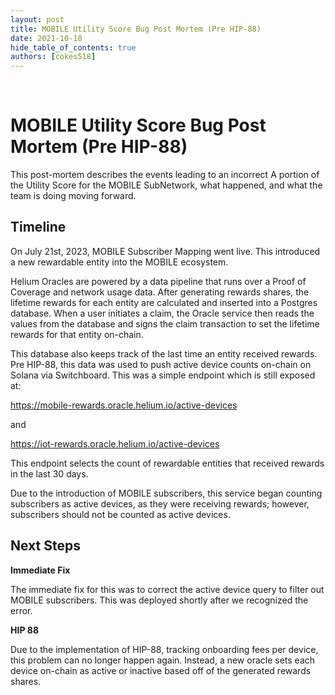```yaml
---
layout: post
title: MOBILE Utility Score Bug Post Mortem (Pre HIP-88)
date: 2021-10-18
hide_table_of_contents: true
authors: [cokes518]
---
```


&nbsp;

# MOBILE Utility Score Bug Post Mortem (Pre HIP-88)

This post-mortem describes the events leading to an incorrect A portion of the Utility Score for the MOBILE SubNetwork, what happened, and
what the team is doing moving forward.

<!--truncate-->

## Timeline

On July 21st, 2023, MOBILE Subscriber Mapping went live. This introduced a new rewardable entity into
the MOBILE ecosystem.

Helium Oracles are powered by a data pipeline that runs over a Proof of Coverage and network usage data.
After generating rewards shares, the lifetime rewards for each entity are calculated and inserted into a Postgres database.
When a user initiates a claim, the Oracle service then reads the values from the database and signs the claim transaction to set
the lifetime rewards for that entity on-chain.

This database also keeps track of the last time an entity received rewards. Pre HIP-88, this data was used
to push active device counts on-chain on Solana via Switchboard. This was a simple endpoint which is still exposed at:

https://mobile-rewards.oracle.helium.io/active-devices

and

https://iot-rewards.oracle.helium.io/active-devices

This endpoint selects the count of rewardable entities that received rewards in the last 30 days.

Due to the introduction of MOBILE subscribers, this service began counting subscribers as active devices,
as they were receiving rewards; however, subscribers should not be counted as active devices.

## Next Steps

**Immediate Fix**

The immediate fix for this was to correct the active device query to filter out MOBILE subscribers. This was deployed shortly after we recognized the error.

**HIP 88**

Due to the implementation of HIP-88, tracking onboarding fees per device, this problem can no longer happen again.
Instead, a new oracle sets each device on-chain as active or inactive based off of the generated rewards shares.
